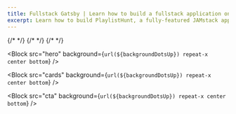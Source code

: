 ```yaml
---
title: Fullstack Gatsby | Learn how to build a fullstack application on Egghead
excerpt: Learn how to build PlaylistHunt, a fully-featured JAMstack application using Gatsby and other modern tools. Hosted by Egghead.io.
---
```



<Helmet>
  {/* <!-- Primary Meta Tags --> */}
  <title>Fullstack Gatsby | Learn how to build a fullstack application on Egghead</title>
  <meta name="title" content="Fullstack Gatsby | Learn how to build a fullstack application on Egghead" />
  <meta name="description" content="Learn how to build PlaylistHunt, a fully-featured JAMstack application using Gatsby and other modern tools. Hosted by Egghead.io." />
  {/* <!-- Open Graph / Facebook --> */}
  <meta property="og:type" content="website" />
  <meta property="og:url" content="https://learn.playlisthunt.dev/" />
  <meta property="og:title" content="Fullstack Gatsby | Learn to build a fullstack application on Egghead" />
  <meta property="og:description" content="Learn how to build PlaylistHunt, a fullstack JAMstack application using Gatsby and other modern tools. Hosted by Egghead.io." />
  <meta property="loadofcrap" content="junk" />
  <meta property="og:image" content="https://learn.playlisthunt.dev/og-image.jpg?v=20201112" />
  {/* <!-- Twitter --> */}
  <meta property="twitter:card" content="summary_large_image" />
  <meta property="twitter:url" content="https://learn.playlisthunt.dev/" />
  <meta property="twitter:title" content="Fullstack Gatsby | Learn to build a fullstack application on Egghead" />
  <meta property="twitter:description" content="Learn how to build PlaylistHunt, a fullstack JAMstack application using Gatsby and other modern tools. Hosted by Egghead.io." />
  <meta property="twitter:image" content="https://learn.playlisthunt.dev/og-image.jpg?v=20201112" />
  <meta name="twitter:image:src" content="https://learn.playlisthunt.dev/og-image.jpg?v=20201112" />
</Helmet>

<Block
  src="hero"
  background={`url(${backgroundDotsUp}) repeat-x center bottom`}
/>

<Block
  src="tools"
  bg="muted"
  borderTop="1px solid"
  borderBottom="1px solid"
  borderColor="border"
/>

<Block
  src="cards"
  background={`url(${backgroundDotsUp}) repeat-x center bottom`}
/>

<Block
  src="instructor"
  bg="muted"
  borderTop="1px solid"
  borderBottom="1px solid"
  borderColor="border"
/>

<Block
  src="cta"
  background={`url(${backgroundDotsUp}) repeat-x center bottom`}
/>
